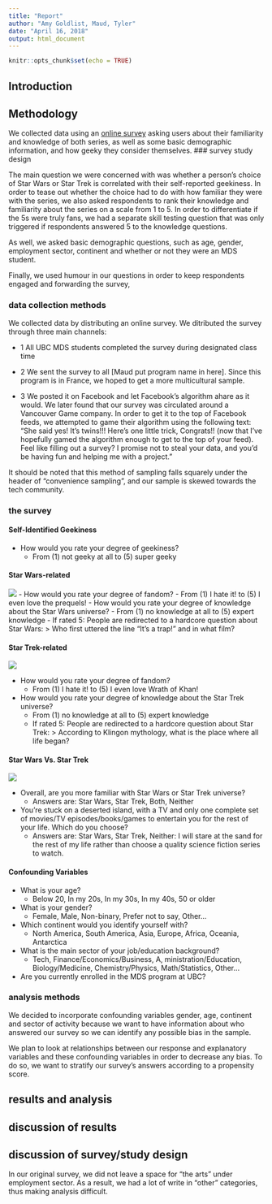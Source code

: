 ```yaml
---
title: "Report"
author: "Amy Goldlist, Maud, Tyler"
date: "April 16, 2018"
output: html_document
---
```


```r
knitr::opts_chunk$set(echo = TRUE)
```

## Introduction

## Methodology

We collected data using an [online survey](https://goo.gl/forms/Jb3pCN6GVhqziVvt1) asking users about their familiarity and knowledge of both series, as well as some basic demographic information, and how geeky they consider themselves.
### survey study design

The main question we were concerned with was whether a person's choice of Star Wars or Star Trek is correlated with their self-reported geekiness.  In order to tease out whether the choice had to do with how familiar they were with the series, we also asked respondents to rank their knowledge and familiarity about the series on a scale from 1 to 5.  In order to differentiate if the 5s were truly fans, we had a separate skill testing question that was only triggered if respondents answered 5 to the knowledge questions.

As well, we asked basic demographic questions, such as age, gender, employment sector, continent and whether or not they were an MDS student.

Finally, we used humour in our questions in order to keep respondents engaged and forwarding the survey, 


### data collection methods

We collected data by distributing an online survey.  We ditributed the survey through three main channels:

- 1 All UBC MDS students completed the survey during designated class time

- 2 We sent the survey to all [Maud put program name in here].  Since this program is in France, we hoped to get a more multicultural sample.

- 3 We posted it on Facebook and let Facebook's algorithm ahare as it would.  We later found that our survey was circulated around a Vancouver Game company.  In order to get it to the top of Facebook feeds, we attempted to game their algorithm using the following text: "She said yes! It's twins!!! Here's one little trick, Congrats!! (now that I've hopefully gamed the algorithm enough to get to the top of your feed). Feel like filling out a survey? I promise not to steal your data, and you'd be having fun and helping me with a project."  

It should be noted that this method of sampling falls squarely under the header of "convenience sampling", and our sample is skewed towards the tech community.  

### the survey

#### Self-Identified Geekiness
- How would you rate your degree of geekiness?
    - From (1) not geeky at all to (5) super geeky

#### Star Wars-related
![](images/sw_logo.png)
- How would you rate your degree of fandom?
    - From (1) I hate it! to (5) I even love the prequels!
- How would you rate your degree of knowledge about the Star Wars universe?
    - From (1) no knowledge at all to (5) expert knowledge
    - If rated 5: People are redirected to a hardcore question about Star Wars:
        > Who first uttered the line "It's a trap!" and in what film?

#### Star Trek-related
![](images/st_logo.png)


- How would you rate your degree of fandom?
    - From (1) I hate it! to (5) I even love Wrath of Khan!
- How would you rate your degree of knowledge about the Star Trek universe?
    - From (1) no knowledge at all to (5) expert knowledge
    - If rated 5: People are redirected to a hardcore question about Star Trek:
        > According to Klingon mythology, what is the place where all life began?

#### Star Wars Vs. Star Trek
![](images/sw_vs_st.png)

- Overall, are you more familiar with Star Wars or Star Trek universe?
    - Answers are: Star Wars, Star Trek, Both, Neither
- You're stuck on a deserted island, with a TV and only one complete set of movies/TV episodes/books/games to entertain you for the rest of your life.  Which do you choose?
    - Answers are: Star Wars, Star Trek, Neither: I will stare at the sand for the rest of my life rather than choose a quality science fiction series to watch.

#### Confounding Variables
- What is your age?
    - Below 20, In my 20s, In my 30s, In my 40s, 50 or older
- What is your gender?
    - Female, Male, Non-binary, Prefer not to say, Other…
- Which continent would you identify yourself with?
    - North America, South America, Asia, Europe, Africa, Oceania, Antarctica
- What is the main sector of your job/education background?
    - Tech, Finance/Economics/Business, A, ministration/Education, Biology/Medicine, Chemistry/Physics, Math/Statistics, Other…
- Are you currently enrolled in the MDS program at UBC?


### analysis methods
We decided to incorporate confounding variables gender, age, continent and sector of activity because we want to have information about who answered our survey so we can identify any possible bias in the sample.

We plan to look at relationships between our response and explanatory variables and these confounding variables in order to decrease any bias. To do so, we want to stratify our survey's answers according to a propensity score. 

## results and analysis

## discussion of  results

## discussion of  survey/study design

In our original survey, we did not leave a space for "the arts" under employment sector.  As a result, we had a lot of write in "other" categories, thus making analysis difficult.  